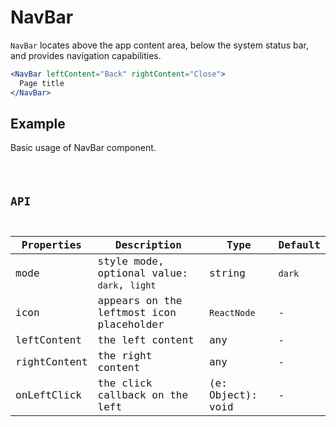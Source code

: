 # NavBar

`NavBar` locates above the app content area, below the system status bar, and provides navigation capabilities.

```jsx pure
<NavBar leftContent="Back" rightContent="Close">
  Page title
</NavBar>
```

## Example

Basic usage of NavBar component.

<code src="./demo/Example.tsx" />

## API

| Properties   | Description                                 | Type              | Default |
| ------------ | ------------------------------------------- | ----------------- | ------- |
| mode         | style mode, optional value: `dark`, `light` | string            | `dark`  |
| icon         | appears on the leftmost icon placeholder    | `ReactNode`       | -       |
| leftContent  | the left content                            | any               | -       |
| rightContent | the right content                           | any               | -       |
| onLeftClick  | the click callback on the left              | (e: Object): void | -       |
